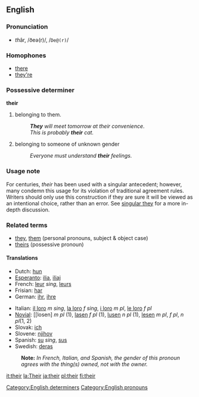 ==English==

{{rank|my|were|are|37|their|one|so|me}}

===Pronunciation===
*<i>th</i>âr, /ðeə(r)/, /<tt>De@(r)</tt>/

===Homophones===
*[[there]]
*[[they're]]

===Possessive determiner===
'''their'''
# belonging to them.
#:'''''They''' will meet tomorrow at their convenience''. 
#:''This is probably '''their''' cat.'' 
# belonging to someone of unknown gender
#:''Everyone must understand '''their''' feelings.''

===Usage note===
For centuries, ''their'' has been used with a singular antecedent; however, many condemn this usage for its violation of traditional agreement rules.  Writers should only use this construction if they are sure it will be viewed as an intentional choice, rather than an error.  See [[w:Singular_they|singular they]] for a more in-depth discussion.

===Related terms===
*[[they]], [[them]] (personal pronouns, subject & object case)
*[[theirs]] (possessive pronoun)

====Translations====
{{top}}
*Dutch: [[hun]]
*[[Esperanto]]: [[ilia]], [[iliaj]]
*French: [[leur]] ''sing'', [[leurs]] {{p}}
*Frisian: [[har]]
*German: [[ihr]], [[ihre]]
{{mid}}
*Italian: [[il loro]] ''m sing'', [[la loro]] ''f sing'', [[i loro]] ''m pl'', [[le loro]] ''f pl''
*[[Novial]]: [[losen] ''m pl'' (1), [[lasen]] ''f pl'' (1), [[lusen]] ''n pl '' (1), [[lesen]] ''m pl'', ''f pl'', ''n pl''(1, 2)
*Slovak: [[ich#Slovak|ich]]
*Slovene: [[njihov]]
*Spanish: [[su]] ''sing'', [[sus]] {{p}}
*Swedish: [[deras]]
{{bottom}}
:'''Note:''' ''In French, Italian, and Spanish, the gender of this pronoun agrees with the thing(s) owned, not with the owner.''

[[Category:English determiners]]
[[Category:English pronouns]]

[[it:their]]
[[la:Their]]
[[ja:their]]
[[pl:their]]
[[fi:their]]